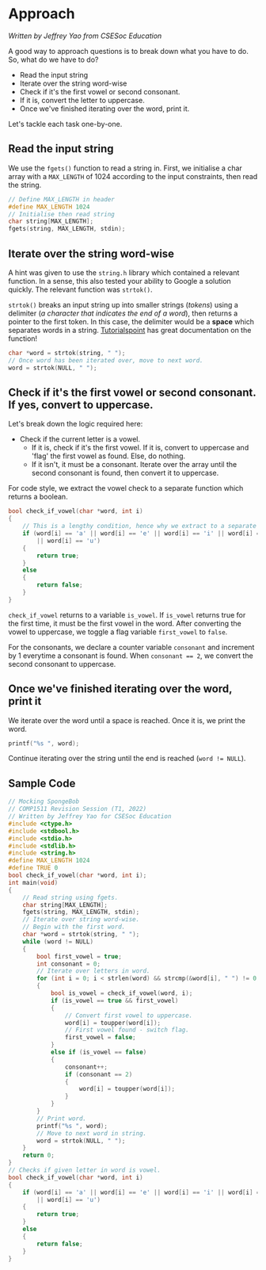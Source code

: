# Approach

_Written by Jeffrey Yao from CSESoc Education_

A good way to approach questions is to break down what you have to do. So, what do we have to do?

- Read the input string
- Iterate over the string word-wise
- Check if it's the first vowel or second consonant.
- If it is, convert the letter to uppercase.
- Once we've finished iterating over the word, print it.

Let's tackle each task one-by-one.

## Read the input string

We use the `fgets()` function to read a string in. First, we initialise a char array with a `MAX_LENGTH` of 1024 according to the input constraints, then read the string.

```c
// Define MAX_LENGTH in header
#define MAX_LENGTH 1024
// Initialise then read string
char string[MAX_LENGTH];
fgets(string, MAX_LENGTH, stdin);
```

## Iterate over the string word-wise

A hint was given to use the `string.h` library which contained a relevant function. In a sense, this also tested your ability to Google a solution quickly. The relevant function was `strtok()`.

`strtok()` breaks an input string up into smaller strings (_tokens_) using a delimiter (_a character that indicates the end of a word_), then returns a pointer to the first token. In this case, the delimiter would be a **space** which separates words in a string. [Tutorialspoint](https://www.tutorialspoint.com/c_standard_library/c_function_strtok.htm) has great documentation on the function!

```c
char *word = strtok(string, " ");
// Once word has been iterated over, move to next word.
word = strtok(NULL, " ");
```

## Check if it's the first vowel or second consonant. If yes, convert to uppercase.

Let's break down the logic required here:

- Check if the current letter is a vowel.
  - If it is, check if it's the first vowel. If it is, convert to uppercase and 'flag' the first vowel as found. Else, do nothing.
  - If it isn't, it must be a consonant. Iterate over the array until the second consonant is found, then convert it to uppercase.

For code style, we extract the vowel check to a separate function which returns a boolean.

```c
bool check_if_vowel(char *word, int i)
{
    // This is a lengthy condition, hence why we extract to a separate function.
    if (word[i] == 'a' || word[i] == 'e' || word[i] == 'i' || word[i] == 'o'
        || word[i] == 'u')
    {
        return true;
    }
    else
    {
        return false;
    }
}
```

`check_if_vowel` returns to a variable `is_vowel`. If `is_vowel` returns true for the first time, it must be the first vowel in the word. After converting the vowel to uppercase, we toggle a flag variable `first_vowel` to `false`.

For the consonants, we declare a counter variable `consonant` and increment by 1 everytime a consonant is found. When `consonant == 2`, we convert the second consonant to uppercase.

## Once we've finished iterating over the word, print it

We iterate over the word until a space is reached. Once it is, we print the word.

```c
printf("%s ", word);
```

Continue iterating over the string until the end is reached (`word != NULL`).

## Sample Code

```c
// Mocking SpongeBob
// COMP1511 Revision Session (T1, 2022)
// Written by Jeffrey Yao for CSESoc Education
#include <ctype.h>
#include <stdbool.h>
#include <stdio.h>
#include <stdlib.h>
#include <string.h>
#define MAX_LENGTH 1024
#define TRUE 0
bool check_if_vowel(char *word, int i);
int main(void)
{
    // Read string using fgets.
    char string[MAX_LENGTH];
    fgets(string, MAX_LENGTH, stdin);
    // Iterate over string word-wise.
    // Begin with the first word.
    char *word = strtok(string, " ");
    while (word != NULL)
    {
        bool first_vowel = true;
        int consonant = 0;
        // Iterate over letters in word.
        for (int i = 0; i < strlen(word) && strcmp(&word[i], " ") != 0; i++)
        {
            bool is_vowel = check_if_vowel(word, i);
            if (is_vowel == true && first_vowel)
            {
                // Convert first vowel to uppercase.
                word[i] = toupper(word[i]);
                // First vowel found - switch flag.
                first_vowel = false;
            }
            else if (is_vowel == false)
            {
                consonant++;
                if (consonant == 2)
                {
                    word[i] = toupper(word[i]);
                }
            }
        }
        // Print word.
        printf("%s ", word);
        // Move to next word in string.
        word = strtok(NULL, " ");
    }
    return 0;
}
// Checks if given letter in word is vowel.
bool check_if_vowel(char *word, int i)
{
    if (word[i] == 'a' || word[i] == 'e' || word[i] == 'i' || word[i] == 'o'
        || word[i] == 'u')
    {
        return true;
    }
    else
    {
        return false;
    }
}
```
